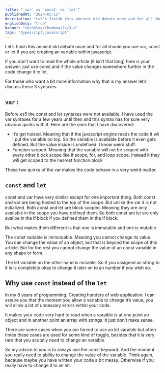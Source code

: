 ```yaml
---
title: "`var` vs `const` vs `let`"
publishedAt: "2024-03-15"
description: "Let’s finish this ancient old debate once and for all should you use var, const or let if you are creating an variable within javascript."
englishOnly: "true"
banner: "techblog/thumbnails/3_v"
tags: "typescript,javascript"
---
```

Let’s finish this ancient old debate once and for all should you use var, const or let if you are creating an variable within javascript. 

If you don’t want to read the whole article (it isn’t that long) here is your answer: just use const and if the value changes somewhere further in the code change it to let. 

For those who want a bit more information why that is my answer let’s discuss these 3 syntaxes.

## `var` :

Before es5 the const and let syntaxes were not available. I have used the var syntaxes for a few years until then and this syntax has for sure very obvious quirks with it. Here are the ones that I have discovered:

- It’s get hoised. Meaning that if the javascript engine reads the code it wil l put the variable on top. So the variable is available before it even gets defined. But the value inside is undefined. I know weird stuff.
- Function scoped. Meaning that the variable will not be scoped with every other block scope like if scope, for, and loop scope. Instead it they will get scoped to the nearest function block

These two quirks of the var makes the code behave in a very weird matter. 

## `const` and `let`

const and var have very similar except for one important thing. Both const and var are being hosted to the top of the scope. But unlike the var it is not initialized. Both const and let are block scoped. Meaning they are only available in the scope you have defined them. So both const ant let are only availbe in the if block if you defined them in the if block.

But what makes them different is that one is immutable and one is mutable. 

The const variable is immutuable. Meaning you cannot change its value. You can change the value of an object, but that is beyond the scope of this article. But for the rest you cannot change the value of an const variable in any shape or form.

The let variable on the other hand is mutable. So if you assigned an string to it is is completely okay to change it later on to an number if you wish so.

## Why use `const` instead of the `let`

In my 8 years of programming. Creating hunders of web application. I can assure you that the moment you allow a variable to change it’s value, you will allow a lot of unnessary errors within your code.

It makes your code very hard to read when a varaible is at one point an object and in another point an array with strings. It just don’t make sense.

There are some cases when you are forced to use an let varaible but often times these cases are used for some kind of toggle, besides that it is very rare that you acutally need to change an varaible.

So my advice to you is to always use the const keyword. And the moment you really need to ability to change the value of the variable. Think again, because maybe you have written your code a bit messy. Otherwise if you really have to change it to an let.